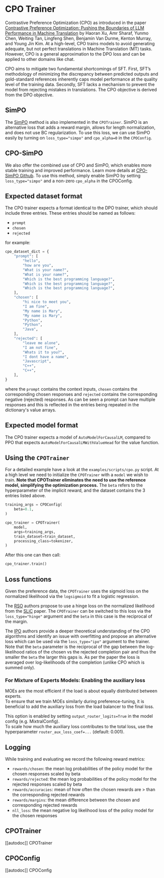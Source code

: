 # CPO Trainer

Contrastive Preference Optimization (CPO) as introduced in the paper [Contrastive Preference Optimization: Pushing the Boundaries of LLM Performance in Machine Translation](https://huggingface.co/papers/2401.08417) by Haoran Xu, Amr Sharaf, Yunmo Chen, Weiting Tan, Lingfeng Shen, Benjamin Van Durme, Kenton Murray, and Young Jin Kim. At a high-level, CPO  trains models to
avoid generating adequate, but not perfect translations in Machine Translation (MT) tasks. However, CPO is a general approximation to the DPO loss and can be applied to other domains like chat.

CPO aims to mitigate two fundamental shortcomings of SFT. First, SFT’s methodology of minimizing the discrepancy between predicted outputs and gold-standard references inherently caps model performance at the quality level of the training data. Secondly, SFT lacks a mechanism to prevent the model from rejecting mistakes in translations. The CPO objective is derived from the DPO objective.

## SimPO
The [SimPO](https://huggingface.co/papers/2405.14734) method is also implemented in the `CPOTrainer`. SimPO is an alternative loss that adds a reward margin, allows for length normalization, and does not use BC regularization. To use this loss, we can use SimPO easily by turning on `loss_type="simpo"` and `cpo_alpha=0` in the `CPOConfig`.

## CPO-SimPO
We also offer the combined use of CPO and SimPO, which enables more stable training and improved performance. Learn more details at [CPO-SimPO Github](https://github.com/fe1ixxu/CPO_SIMPO). To use this method, simply enable SimPO by setting `loss_type="simpo"` and a non-zero `cpo_alpha` in the CPOConfig.

## Expected dataset format

The CPO trainer expects a format identical to the DPO trainer, which should include three entries. These entries should be named as follows:

- `prompt`
- `chosen`
- `rejected`

for example:

```py
cpo_dataset_dict = {
    "prompt": [
        "hello",
        "how are you",
        "What is your name?",
        "What is your name?",
        "Which is the best programming language?",
        "Which is the best programming language?",
        "Which is the best programming language?",
    ],
    "chosen": [
        "hi nice to meet you",
        "I am fine",
        "My name is Mary",
        "My name is Mary",
        "Python",
        "Python",
        "Java",
    ],
    "rejected": [
        "leave me alone",
        "I am not fine",
        "Whats it to you?",
        "I dont have a name",
        "Javascript",
        "C++",
        "C++",
    ],
}
```
where the `prompt` contains the context inputs, `chosen` contains the corresponding chosen responses and `rejected` contains the corresponding negative (rejected) responses. As can be seen a prompt can have multiple responses and this is reflected in the entries being repeated in the dictionary's value arrays.

## Expected model format
The CPO trainer expects a model of `AutoModelForCausalLM`, compared to PPO that expects `AutoModelForCausalLMWithValueHead` for the value function.

## Using the `CPOTrainer`
For a detailed example have a look at the `examples/scripts/cpo.py` script. At a high level we need to initialize the `CPOTrainer` with a `model` we wish to train. **Note that CPOTrainer eliminates the need to use the reference model, simplifying the optimization process.** The `beta` refers to the hyperparameter of the implicit reward, and the dataset contains the 3 entries listed above.

```py
training_args = CPOConfig(
    beta=0.1,
)

cpo_trainer = CPOTrainer(
    model,
    args=training_args,
    train_dataset=train_dataset,
    processing_class=tokenizer,
)
```
After this one can then call:

```py
cpo_trainer.train()
```

## Loss functions

Given the preference data, the `CPOTrainer` uses the sigmoid loss on the normalized likelihood via the `logsigmoid` to fit a logistic regression.

The [RSO](https://huggingface.co/papers/2309.06657) authors propose to use a hinge loss on the normalized likelihood from the [SLiC](https://huggingface.co/papers/2305.10425) paper. The `CPOTrainer` can be switched to this loss via the `loss_type="hinge"` argument and the `beta` in this case is the reciprocal of the margin.

The [IPO](https://huggingface.co/papers/2310.12036) authors provide a deeper theoretical understanding of the CPO algorithms and identify an issue with overfitting and propose an alternative loss which can be used via the `loss_type="ipo"` argument to the trainer. Note that the `beta`  parameter is the reciprocal of the gap between the log-likelihood ratios of the chosen vs the rejected completion pair and thus the smaller the `beta` the larger this gaps is. As per the paper the loss is averaged over log-likelihoods of the completion (unlike CPO which is summed only).

### For Mixture of Experts Models: Enabling the auxiliary loss

MOEs are the most efficient if the load is about equally distributed between experts.  
To ensure that we train MOEs similarly during preference-tuning, it is beneficial to add the auxiliary loss from the load balancer to the final loss.  

This option is enabled by setting `output_router_logits=True` in the model config (e.g. MixtralConfig).  
To scale how much the auxiliary loss contributes to the total loss, use the hyperparameter `router_aux_loss_coef=...` (default: 0.001).

## Logging

While training and evaluating we record the following reward metrics:

* `rewards/chosen`: the mean log probabilities of the policy model for the chosen responses scaled by beta
* `rewards/rejected`: the mean log probabilities of the policy model for the rejected responses scaled by beta
* `rewards/accuracies`: mean of how often the chosen rewards are > than the corresponding rejected rewards
* `rewards/margins`: the mean difference between the chosen and corresponding rejected rewards
* `nll_loss`: the mean negative log likelihood loss of the policy model for the chosen responses

## CPOTrainer

[[autodoc]] CPOTrainer

## CPOConfig

[[autodoc]] CPOConfig